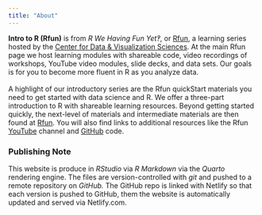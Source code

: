 ```yaml
---
title: "About"
---
```


**Intro to R (Rfun)** is from *R We Having Fun Yet‽*, or [Rfun](https://rfun.library.duke.edu/), a learning series hosted by the [Center for Data & Visualization Sciences](https://library.duke.edu/data/). At the main Rfun page we host learning modules with shareable code, video recordings of workshops, YouTube video modules, slide decks, and data sets. Our goals is for you to become more fluent in R as you analyze data.\
\
A highlight of our introductory series are the Rfun quickStart materials you need to get started with data science and R. We offer a three-part introduction to R with shareable learning resources. Beyond getting started quickly, the next-level of materials and intermediate materials are then found at [Rfun](https://rfun.library.duke.edu). You will also find links to additional resources like the Rfun [YouTube](https://www.youtube.com/johnlittle1) channel and [GitHub](https://github.com/libjohn) code.

### Publishing Note

This website is produce in *RStudio* via *R Markdown* via the *Quarto* rendering engine. The files are version-controlled with *git* and pushed to a remote repository on *GitHub.* The GitHub repo is linked with Netlify so that each version is pushed to GitHub, them the website is automatically updated and served via Netlify.com.
